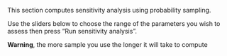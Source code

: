 
This section computes sensitivity analysis using probability sampling.

Use the sliders below to choose the range of the parameters you wish to assess then press "Run sensitivity analysis".

__Warning__, the more sample you use the longer it will take to compute
